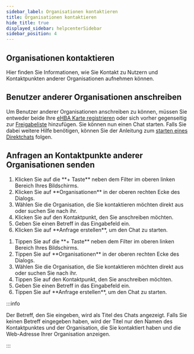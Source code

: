 ```yaml
---
sidebar_label: Organisationen kontaktieren
title: Organisationen kontaktieren
hide_title: true
displayed_sidebar: helpcenterSidebar
sidebar_position: 4
---
```




<div class="hero hero--primary">
  <div class="container">
    <h2 class="hero__title">Organisationen kontaktieren</h2>
    <p class="hero__subtitle">Hier finden Sie Informationen, wie Sie Kontakt zu Nutzern und Kontaktpunkten anderer Organisationen aufnehmen können.</p>
  </div>
</div>

## Benutzer anderer Organisationen anschreiben  

Um Benutzer anderer Organisationen anschreiben zu können, müssen Sie entweder beide Ihre [eHBA Karte registrieren](./use-ehba#ehba-karte-registrieren) oder sich vorher gegenseitig zur [Freigabeliste](./approval-list) hinzufügen. 
Sie können nun einen Chat starten. Falls Sie dabei weitere Hilfe benötigen, können Sie der Anleitung zum [starten eines Direktchats](../using-famedly/chats#direktchat-starten) folgen.  


## Anfragen an Kontaktpunkte anderer Organisationen senden 

<Tabs>
  <TabItem value="desktop" label="Desktop" default>
  <ol>
    <li>Klicken Sie auf die **+ Taste** neben dem Filter im oberen linken Bereich Ihres Bildschirms.</li>
    <li>Klicken Sie auf **Organisationen** in der oberen rechten Ecke des Dialogs.</li>
    <li>Wählen Sie die Organisation, die Sie kontaktieren möchten direkt aus oder suchen Sie nach ihr.</li>
    <li>Klicken Sie auf den Kontaktpunkt, den Sie anschreiben möchten.</li>
    <li>Geben Sie einen Betreff in das Eingabefeld ein.</li>
    <li>Klicken Sie auf **Anfrage erstellen**, um den Chat zu starten.</li>
  </ol>
  </TabItem>
  <TabItem value="mobil" label="Mobil">
  <ol>
    <li>Tippen Sie auf die **+ Taste** neben dem Filter im oberen linken Bereich Ihres Bildschirms.</li>
    <li>Tippen Sie auf **Organisationen** in der oberen rechten Ecke des Dialogs.</li>
    <li>Wählen Sie die Organisation, die Sie kontaktieren möchten direkt aus oder suchen Sie nach ihr.</li>
    <li>Tippen Sie auf den Kontaktpunkt, den Sie anschreiben möchten.</li>
    <li>Geben Sie einen Betreff in das Eingabefeld ein.</li>
    <li>Tippen Sie auf **Anfrage erstellen**, um den Chat zu starten.</li>
  </ol>
  </TabItem>
</Tabs>

:::info

Der Betreff, den Sie eingeben, wird als Titel des Chats angezeigt. Falls Sie keinen Betreff eingegeben haben, wird der Titel nur den Namen des Kontaktpunktes und der Organisation, die Sie kontaktiert haben und die Web-Adresse Ihrer Organisation anzeigen.

:::
